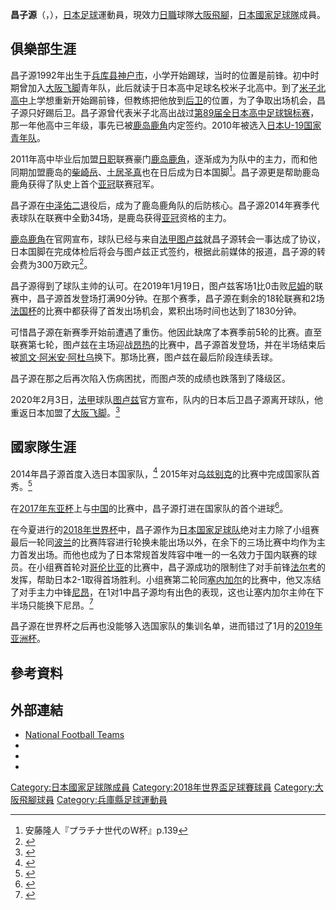 {{Infobox football biography
|name=昌子源<br />''Gen Shōji''
| image = Gen Shoji.jpg
|fullname={{lang|ja|昌子 源}}
|birth_date={{Birth date and age|1992|12|11}}
|cityofbirth=[[兵庫縣|兵庫縣]][[神戶市|神戶市]]
|countryofbirth={{JPN}}
|height=
|position=[[後衛_(足球)|後衛]]
|currentclub=[[大阪飛腳|大阪飛腳]]
|clubnumber=3
| youthyears1 = 2008–2010
| youthclubs1 = 米子北高等學校
|years1=2011–2018
|clubs1=[[鹿島鹿角|鹿島鹿角]]
|caps1=160
|goals1=8
|years2=2019–2020
|clubs2=[[圖盧茲足球俱樂部|圖盧茲]]
|caps2=19
|goals2=0
|years3=2020–
|clubs3=[[大阪飛腳|大阪飛腳]]
|caps3=46
|goals3=0
|nationalyears1=2015–
|nationalteam1=[[日本國家足球隊|日本]]
|nationalcaps1=20
|nationalgoals1=1
|club-update=2021年12月4日
|ntupdate =2021年6月15日
}}
'''昌子源'''（{{jpn|j=昌子 源|hg=しょうじ げん|rm=Shōji Gen|f=y}}，{{Bd|1992年|12月11日||}}），[[日本|日本]][[足球|足球]]運動員，現效力[[日本職業足球聯賽|日職]]球隊[[大阪飛腳|大阪飛腳]]，[[日本國家足球隊|日本國家足球隊]]成員。

==俱樂部生涯==
昌子源1992年出生于[[兵库县|兵库县]][[神户市|神户市]]，小学开始踢球，当时的位置是前锋。初中时期曾加入[[大阪飞脚|大阪飞脚]]青年队，此后就读于日本高中足球名校米子北高中。到了[[米子北高中|米子北高中]]上学想重新开始踢前锋，但教练把他放到[[后卫|后卫]]的位置，为了争取出场机会，昌子源只好踢后卫。昌子源曾代表米子北高出战过[[第89届全日本高中足球锦标赛|第89届全日本高中足球锦标赛]]，那一年他高中三年级，事先已被[[鹿岛鹿角|鹿岛鹿角]]内定签约。2010年被选入[[日本U-19国家青年队|日本U-19国家青年队]]。

2011年高中毕业后加盟[[日职|日职]]联赛豪门[[鹿岛鹿角|鹿岛鹿角]]，逐渐成为为队中的主力，而和他同期加盟鹿岛的[[柴崎岳|柴崎岳]]、[[土居圣真|土居圣真]]也在日后成为日本国脚<ref>安藤隆人『プラチナ世代のW杯』p.139</ref>。昌子源更是帮助鹿岛鹿角获得了队史上首个[[亚冠|亚冠]]联赛冠军。

昌子源在[[中泽佑二|中泽佑二]]退役后，成为了鹿岛鹿角队的后防核心。昌子源2014年赛季代表球队在联赛中全勤34场，是鹿岛获得[[亚冠|亚冠]]资格的主力。

[[鹿岛鹿角|鹿岛鹿角]]在官网宣布，球队已经与来自[[法甲|法甲]][[图卢兹|图卢兹]]就昌子源转会一事达成了协议，日本国脚在完成体检后将会与图卢兹正式签约，根据此前媒体的报道，昌子源的转会费为300万欧元<ref>{{Cite web |url=http://www.chinanews.com/ty/2018/12-29/8715796.shtml |title=存档副本 |accessdate=2018-12-29 |archive-date=2018-12-29 |archive-url=https://web.archive.org/web/20181229220612/http://www.chinanews.com/ty/2018/12-29/8715796.shtml |dead-url=no }}</ref>。

昌子源得到了球队主帅的认可。在2019年1月19日，图卢兹客场1比0击败[[尼姆奧林匹克足球俱樂部|尼姆]]的联赛中，昌子源首发登场打满90分钟。在那个赛季，昌子源在剩余的18轮联赛和2场[[法国杯|法国杯]]的比赛中都获得了首发出场机会，累积出场时间也达到了1830分钟。

可惜昌子源在新赛季开始前遭遇了重伤。他因此缺席了本赛季前5轮的比赛。直至联赛第七轮，图卢兹在主场迎战[[昂热足球俱乐部|昂热]]的比赛中，昌子源首发登场，并在半场结束后被[[凯文·阿米安·阿杜乌|凯文·阿米安·阿杜乌]]换下。那场比赛，图卢兹在最后阶段连续丢球。

昌子源在那之后再次陷入伤病困扰，而图卢茨的成绩也跌落到了降级区。

2020年2月3日，[[法甲|法甲]]球队[[图卢兹|图卢兹]]官方宣布，队内的日本后卫昌子源离开球队，他重返日本加盟了[[大阪飞脚|大阪飞脚]]。<ref>{{Cite press release |date=2020-02-03 |url=https://www.gamba-osaka.net/news/index/no/10810/ |title=昌子 源選手 ガンバ大阪へ完全移籍のお知らせ |publisher=ガンバ大阪 |accessdate=2020-02-03 |archive-date=2020-03-21 |archive-url=https://web.archive.org/web/20200321194636/https://www.gamba-osaka.net/news/index/no/10810/ |dead-url=no }}</ref>

==國家隊生涯==
2014年昌子源首度入选日本国家队，<ref>{{cite news|title=日本代表に香川ら復帰!!小林悠、塩谷、昌子が初選出|url=https://web.gekisaka.jp/news/detail/?148423-148423-fl|publisher=Web Gekisaka|language=ja|date=1 October 2014|accessdate=28 March 2020|archive-date=2020-03-29|archive-url=https://web.archive.org/web/20200329204447/https://web.gekisaka.jp/news/detail/?148423-148423-fl|dead-url=no}}</ref> 2015年对[[乌兹别克国家足球队|乌兹别克]]的比赛中完成国家队首秀。<ref>{{cite news|title=代表デビューの昌子は鹿島との違いにやや戸惑いも…|url=https://web.gekisaka.jp/news/detail/?160005-160005-fl|publisher=Web Gekisaka|language=ja|date=31 March 2015|accessdate=28 March 2020|archive-date=2020-03-22|archive-url=https://web.archive.org/web/20200322213455/https://web.gekisaka.jp/news/detail/?160005-160005-fl|dead-url=no}}</ref>

在[[2017年东亚杯|2017年东亚杯]]上与[[中国国家足球队|中国]]的比赛中，昌子源打进在国家队的首个进球<ref>{{cite news|title=ハリル日本が中国破る　小林、昌子が代表初ゴール|url=https://www.nikkansports.com/soccer/japan/news/201712120000706.html|publisher=Nikkan Sports|language=ja|date=12 December 2017|accessdate=28 March 2020}}</ref>。

在今夏进行的[[2018年世界杯|2018年世界杯]]中，昌子源作为[[日本国家足球队|日本国家足球队]]绝对主力除了小组赛最后一轮同[[波兰国家足球队|波兰]]的比赛阵容进行轮换未能出场以外，在余下的三场比赛中均作为主力首发出场。而他也成为了日本常规首发阵容中唯一的一名效力于国内联赛的球员。在小组赛首轮对[[哥伦比亚国家足球队|哥伦比亚]]的比赛中，昌子源成功的限制住了对手前锋[[法尔考|法尔考]]的发挥，帮助日本2-1取得首场胜利。小组赛第二轮同[[塞内加尔国家足球队|塞内加尔]]的比赛中，他又冻结了对手主力中锋[[尼昂|尼昂]]，在1对1中昌子源均有出色的表现，这也让塞内加尔主帅在下半场只能换下尼昂。<ref>{{cite web|title= World Cup 2018: All the confirmed squads for this summer's finals in Russia|url= https://www.bbc.co.uk/sport/football/440833652018|accessdate= 2019-10-22|archive-date= 2020-03-31|archive-url= https://web.archive.org/web/20200331140142/https://www.bbc.co.uk/sport/football/440833652018|dead-url= no}}</ref>

昌子源在世界杯之后再也没能够入选国家队的集训名单，进而错过了1月的[[2019年亚洲杯|2019年亚洲杯]]。

==參考資料==
{{reflist}}

==外部連結==
*[http://www.national-football-teams.com/player/58971/Gen_Shoji.html National Football Teams] {{Wayback|url=http://www.national-football-teams.com/player/58971/Gen_Shoji.html |date=20151117032146 }}
* {{Official|http://www.so-net.ne.jp/antlers/clubs/3.html|name=鹿島アントラーズによる公式プロフィール}}
* {{Twitter|GenShoji03|昌子 源}}
* {{Instagram|gen.shoji3|昌子 源}}

{{2015年亞洲盃足球賽日本參賽名單}}
{{2018年世界杯足球赛日本参赛名单}}
{{大阪飛腳球員名單}}

[[Category:日本國家足球隊成員|Category:日本國家足球隊成員]]
[[Category:2018年世界盃足球賽球員|Category:2018年世界盃足球賽球員]]
[[Category:大阪飛腳球員|Category:大阪飛腳球員]]
[[Category:兵庫縣足球運動員|Category:兵庫縣足球運動員]]